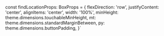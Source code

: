 
const findLocationProps: BoxProps = {
    flexDirection: 'row',
    justifyContent: 'center',
    alignItems: 'center',
    width: '100%',
    minHeight: theme.dimensions.touchableMinHeight,
    mt: theme.dimensions.standardMarginBetween,
    py: theme.dimensions.buttonPadding,
}`

<HooksInfo componentName="useTheme" example={exampleString}/>